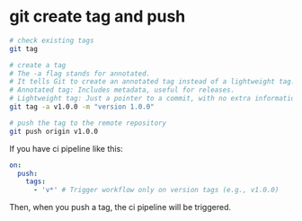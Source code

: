 # git create tag and push

```bash
# check existing tags
git tag

# create a tag
# The -a flag stands for annotated.
# It tells Git to create an annotated tag instead of a lightweight tag.
# Annotated tag: Includes metadata, useful for releases.
# Lightweight tag: Just a pointer to a commit, with no extra information.
git tag -a v1.0.0 -m "version 1.0.0"

# push the tag to the remote repository
git push origin v1.0.0
```

If you have ci pipeline like this:

```yaml
on:
  push:
    tags:
      - 'v*' # Trigger workflow only on version tags (e.g., v1.0.0)
```

Then, when you push a tag, the ci pipeline will be triggered.